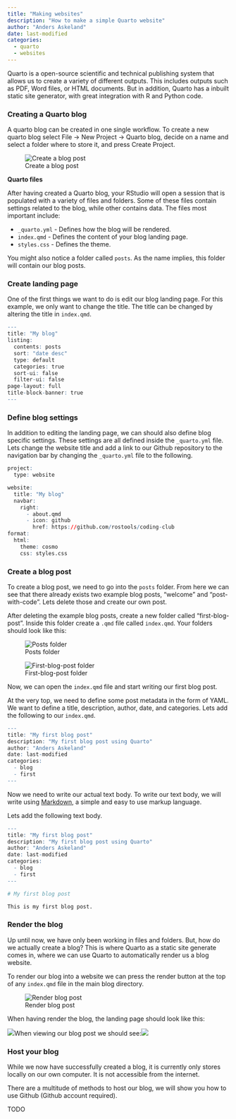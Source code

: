 ```yaml
---
title: "Making websites"
description: "How to make a simple Quarto website"
author: "Anders Askeland"
date: last-modified
categories: 
  - quarto
  - websites
---
```


Quarto is a open-source scientific and technical publishing system that allows us to create a variety of different outputs. This includes outputs such as PDF, Word files, or HTML documents. But in addition, Quarto has a inbuilt static site generator, with great integration with R and Python code.

### Creating a Quarto blog

A quarto blog can be created in one single workflow. To create a new quarto blog select File -\> New Project -\> Quarto blog, decide on a name and select a folder where to store it, and press Create Project.

![Create a blog post](images/create_blog.png){fig-align="center"}

**Quarto files**

After having created a Quarto blog, your RStudio will open a session that is populated with a variety of files and folders. Some of these files contain settings related to the blog, while other contains data. The files most important include:

-   `_quarto.yml` - Defines how the blog will be rendered.
-   `index.qmd` - Defines the content of your blog landing page.
-   `styles.css` - Defines the theme.

You might also notice a folder called `posts`. As the name implies, this folder will contain our blog posts.

### Create landing page

One of the first things we want to do is edit our blog landing page. For this example, we only want to change the title. The title can be changed by altering the title in `index.qmd`.

``` r
---
title: "My blog"
listing:
  contents: posts
  sort: "date desc"
  type: default
  categories: true
  sort-ui: false
  filter-ui: false
page-layout: full
title-block-banner: true
---
```

### Define blog settings

In addition to editing the landing page, we can should also define blog specific settings. These settings are all defined inside the `_quarto.yml` file. Lets change the website title and add a link to our Github repository to the navigation bar by changing the `_quarto.yml` file to the following.

``` r
project:
  type: website

website:
  title: "My blog"
  navbar:
    right:
      - about.qmd
      - icon: github
        href: https://github.com/rostools/coding-club
format:
  html:
    theme: cosmo
    css: styles.css
```

### Create a blog post

To create a blog post, we need to go into the `posts` folder. From here we can see that there already exists two example blog posts, "welcome" and "post-with-code". Lets delete those and create our own post.

After deleting the example blog posts, create a new folder called "first-blog-post". Inside this folder create a `.qmd` file called `index.qmd`. Your folders should look like this:

::: {layout-ncol="1"}
![Posts folder](images/posts_folder.png)

![First-blog-post folder](images/first_blog_folder.png)
:::

Now, we can open the `index.qmd` file and start writing our first blog post.

At the very top, we need to define some post metadata in the form of YAML. We want to define a title, description, author, date, and categories. Lets add the following to our `index.qmd`.

``` R
---
title: "My first blog post"
description: "My first blog post using Quarto"
author: "Anders Askeland"
date: last-modified
categories: 
  - blog
  - first
---
```

Now we need to write our actual text body. To write our text body, we will write using [Markdown](https://daringfireball.net/projects/markdown/), a simple and easy to use markup language.

Lets add the following text body.

``` R
---
title: "My first blog post"
description: "My first blog post using Quarto"
author: "Anders Askeland"
date: last-modified
categories: 
  - blog
  - first
---

# My first blog post

This is my first blog post.
```

### Render the blog

Up until now, we have only been working in files and folders. But, how do we actually create a blog? This is where Quarto as a static site generate comes in, where we can use Quarto to automatically render us a blog website.

To render our blog into a website we can press the render button at the top of any `index.qmd` file in the main blog directory.

![Render blog post](images/render_blog.png){fig-align="center"}

When having render the blog, the landing page should look like this:

![](images/image-1875593265.png)When viewing our blog post we should see:![](images/image-1734744906.png)

### Host your blog

While we now have successfully created a blog, it is currently only stores locally on our own computer. It is not accessible from the internet.

There are a multitude of methods to host our blog, we will show you how to use Github (Github account required).

TODO
